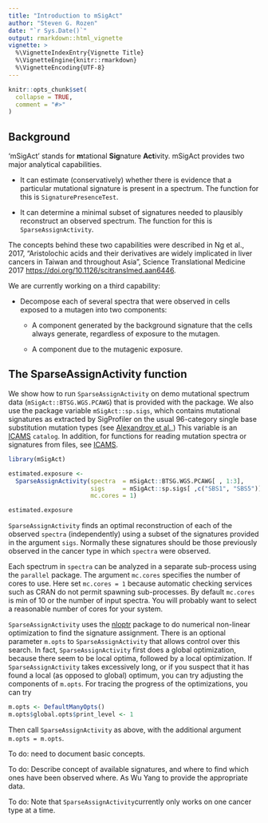 ```yaml
---
title: "Introduction to mSigAct"
author: "Steven G. Rozen"
date: "`r Sys.Date()`"
output: rmarkdown::html_vignette
vignette: >
  %\VignetteIndexEntry{Vignette Title}
  %\VignetteEngine{knitr::rmarkdown}
  %\VignetteEncoding{UTF-8}
---
```


```r
knitr::opts_chunk$set(
  collapse = TRUE,
  comment = "#>"
)
```

## Background

'mSigAct' stands for **m**tational **Sig**nature
**Act**ivity. 
mSigAct provides two major analytical capabilities. 

* It can estimate (conservatively) whether there is evidence
    that a particular mutational signature is present in a spectrum.
    The function for this is `SignaturePresenceTest`.
    
* It can
    determine a minimal subset of signatures needed to plausibly reconstruct an
    observed spectrum. The function for this is `SparseAssignActivity`.
    
The concepts behind these two capabilities were
described in Ng et al., 2017, "Aristolochic acids and their derivatives are widely 
implicated in liver cancers in Taiwan and throughout Asia", Science Translational Medicine 2017
<https://doi.org/10.1126/scitranslmed.aan6446>. 

We are currently working on a third capability:

* Decompose each of several spectra that were observed in
cells exposed to a mutagen into two components:

    + A component generated by the background signature
that the cells always generate,
regardless of exposure to the mutagen.

    + A component due to the mutagenic exposure.

## The SparseAssignActivity function

We show how to run `SparseAssignActivity` on demo 
mutational spectrum data 
(`mSigAct::BTSG.WGS.PCAWG`)
that is provided with the package. 
We also use the package variable `mSigAct::sp.sigs`,
which contains mutational signatures as extracted by
SigProfiler on the usual 96-category single base
substitution mutation types (see 
[Alexandrov et al.,](https://www.biorxiv.org/content/10.1101/322859v1))
This variable is an [ICAMS](https://github.com/steverozen/ICAMS/)
`catalog`. In addition, for functions for reading
mutation spectra or signatures from files, see 
[ICAMS](https://github.com/steverozen/ICAMS/).

```r
library(mSigAct)

estimated.exposure <- 
  SparseAssignActivity(spectra  = mSigAct::BTSG.WGS.PCAWG[ , 1:3],
                       sigs     = mSigAct::sp.sigs[ ,c("SBS1", "SBS5")],
                       mc.cores = 1)

estimated.exposure
```
`SparseAssignActivity` finds an optimal reconstruction of 
each of the observed `spectra` (independently) using a subset of
the signatures provided in the argument `sigs`. 
Normally these signatures should be those previously observed in
the cancer type in which `spectra` were observed.

Each spectrum in `spectra` can
be analyzed in a separate 
sub-process using the `parallel` package.
The argument `mc.cores` specifies the
number of cores to use.
Here set `mc.cores = 1` because
automatic checking services such as 
CRAN do not permit
spawning sub-processes. By default
`mc.cores` is min of
10 or the number of input spectra.
You will probably want to select
a reasonable number of cores for your system.

`SparseAssignActivity` uses the
[nloptr](https://CRAN.R-project.org/package=nloptr)
package to do numerical non-linear
optimization to find the signature assignment. There is
an optional parameter `m.opts` to `SparseAssignActivity` that
allows control over this search. In fact,
`SparseAssignActivity` first does a global
optimization, because there seem to be local 
optima, followed by  a local optimization.
If `SparseAssignActivity` 
takes excessively long, or if you suspect that it has found
a local (as opposed to global) optimum, you can
try adjusting the components of `m.opts`.
For tracing the progress of the optimizations, you can try

```r
m.opts <- DefaultManyOpts()
m.opts$global.opts$print_level <- 1
```

Then call `SparseAssignActivity` as above, with the additional
argument `m.opts = m.opts`.


To do: need to document basic concepts.

To do: Describe concept of available signatures, and where to find 
which ones have been observed where. As Wu Yang to provide the appropriate
data.

To do: Note that `SparseAssignActivity`currently only works on one
cancer type at a time.
